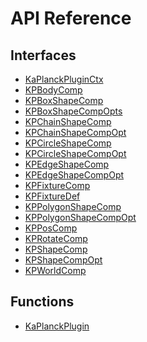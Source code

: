 # API Reference

## Interfaces

- [KaPlanckPluginCtx](/KaPlanck/api/interfaces/KaPlanckPluginCtx34)
- [KPBodyComp](/KaPlanck/api/interfaces/KPBodyComp91)
- [KPBoxShapeComp](/KaPlanck/api/interfaces/KPBoxShapeComp134)
- [KPBoxShapeCompOpts](/KaPlanck/api/interfaces/KPBoxShapeCompOpts185)
- [KPChainShapeComp](/KaPlanck/api/interfaces/KPChainShapeComp244)
- [KPChainShapeCompOpt](/KaPlanck/api/interfaces/KPChainShapeCompOpt299)
- [KPCircleShapeComp](/KaPlanck/api/interfaces/KPCircleShapeComp360)
- [KPCircleShapeCompOpt](/KaPlanck/api/interfaces/KPCircleShapeCompOpt417)
- [KPEdgeShapeComp](/KaPlanck/api/interfaces/KPEdgeShapeComp480)
- [KPEdgeShapeCompOpt](/KaPlanck/api/interfaces/KPEdgeShapeCompOpt533)
- [KPFixtureComp](/KaPlanck/api/interfaces/KPFixtureComp592)
- [KPFixtureDef](/KaPlanck/api/interfaces/KPFixtureDef641)
- [KPPolygonShapeComp](/KaPlanck/api/interfaces/KPPolygonShapeComp688)
- [KPPolygonShapeCompOpt](/KaPlanck/api/interfaces/KPPolygonShapeCompOpt747)
- [KPPosComp](/KaPlanck/api/interfaces/KPPosComp812)
- [KPRotateComp](/KaPlanck/api/interfaces/KPRotateComp853)
- [KPShapeComp](/KaPlanck/api/interfaces/KPShapeComp900)
- [KPShapeCompOpt](/KaPlanck/api/interfaces/KPShapeCompOpt945)
- [KPWorldComp](/KaPlanck/api/interfaces/KPWorldComp996)

## Functions

- [KaPlanckPlugin](/KaPlanck/api/functions/KaPlanckPlugin1056)
